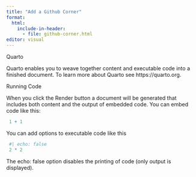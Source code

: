 ```yaml
---
title: "Add a Github Corner"
format:
  html:
    include-in-header:
      - file: github-corner.html
editor: visual
---
```


Quarto

Quarto enables you to weave together content and executable code into a finished document. To learn more about Quarto see https://quarto.org.

Running Code

When you click the Render button a document will be generated that includes both content and the output of embedded code. You can embed code like this:

```r
 1 + 1
```

You can add options to executable code like this

```r
 #| echo: false
 2 * 2
```

The echo: false option disables the printing of code (only output is displayed).
